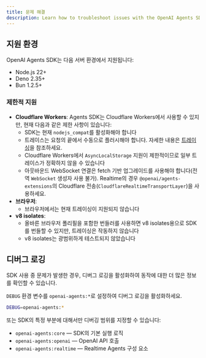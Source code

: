 ```yaml
---
title: 문제 해결
description: Learn how to troubleshoot issues with the OpenAI Agents SDK.
---
```


## 지원 환경

OpenAI Agents SDK는 다음 서버 환경에서 지원됩니다:

- Node.js 22+
- Deno 2.35+
- Bun 1.2.5+

### 제한적 지원

- **Cloudflare Workers**: Agents SDK는 Cloudflare Workers에서 사용할 수 있지만, 현재 다음과 같은 제한 사항이 있습니다:
  - SDK는 현재 `nodejs_compat`를 활성화해야 합니다
  - 트레이스는 요청의 끝에서 수동으로 플러시해야 합니다. 자세한 내용은 [트레이싱](/openai-agents-js/ko/guides/tracing#export-loop-lifecycle)을 참조하세요.
  - Cloudflare Workers에서 `AsyncLocalStorage` 지원이 제한적이므로 일부 트레이스가 정확하지 않을 수 있습니다
  - 아웃바운드 WebSocket 연결은 fetch 기반 업그레이드를 사용해야 합니다(전역 `WebSocket` 생성자 사용 불가). Realtime의 경우 `@openai/agents-extensions`의 Cloudflare 전송(`CloudflareRealtimeTransportLayer`)을 사용하세요.
- **브라우저**:
  - 브라우저에서는 현재 트레이싱이 지원되지 않습니다
- **v8 isolates**:
  - 올바른 브라우저 폴리필을 포함한 번들러를 사용하면 v8 isolates용으로 SDK를 번들할 수 있지만, 트레이싱은 작동하지 않습니다
  - v8 isolates는 광범위하게 테스트되지 않았습니다

## 디버그 로깅

SDK 사용 중 문제가 발생한 경우, 디버그 로깅을 활성화하여 동작에 대한 더 많은 정보를 확인할 수 있습니다.

`DEBUG` 환경 변수를 `openai-agents:*`로 설정하여 디버그 로깅을 활성화하세요.

```bash
DEBUG=openai-agents:*
```

또는 SDK의 특정 부분에 대해서만 디버깅 범위를 지정할 수 있습니다:

- `openai-agents:core` — SDK의 기본 실행 로직
- `openai-agents:openai` — OpenAI API 호출
- `openai-agents:realtime` — Realtime Agents 구성 요소
